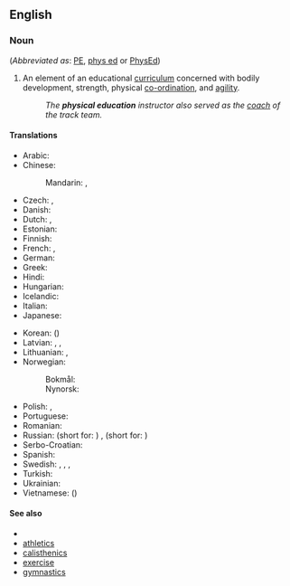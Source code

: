 ==English==

===Noun===
{{en-noun|-}} (''Abbreviated as'': [[PE]], [[phys ed]] or [[PhysEd]])

# An element of an educational [[curriculum]] concerned with bodily development, strength, physical [[co-ordination]], and [[agility]].
#: ''The '''physical education''' instructor also served as the [[coach]] of the track team.''

====Translations====
{{trans-top|curriculum component}}
* Arabic: {{t-needed|ar}}
* Chinese:
*: Mandarin: {{t+|cmn|體育|sc=Hani}}, {{t+|cmn|体育|tr=tǐyù|sc=Hani}}
* Czech: {{t|cs|tělesná výchova|f}}, {{t|cs|tělocvik|m}}
* Danish: {{t+|da|idræt}}
* Dutch: {{t|nl|lichamelijke opvoeding|f}}, {{t+|nl|gymles|f}}
* Estonian: {{t-needed|et}}
* Finnish: {{t+|fi|liikunta}}
* French: {{t|fr|éducation physique|f}}, {{t+|fr|gymnastique|f}}
* German: {{t+|de|Sportunterricht|m}}
* Greek: {{t|el|[[φυσικός|φυσική]] [[αγωγή]]|f}}
* Hindi: {{t-needed|hi}}
* Hungarian: {{t+|hu|testnevelés}}
* Icelandic: {{t-needed|is}}
* Italian: {{t+|it|educazione fisica}}
* Japanese: {{t+|ja|体育|tr=たいいく, taiiku|sc=Jpan}}
{{trans-mid}}
* Korean: {{t+|ko|체육}} ({{t+|ko|體育|sc=Kore}})
* Latvian: {{t|lv|fiziskā audzināšana|f}}, {{t|lv|fiziskā kultūra|f}}, {{t|lv|fizkultūra|f}}
* Lithuanian: {{t|lt|kūno kultūra|f}}, {{qualifier|more common in casual conversations}} {{t|lt|fizinis|m}}
* Norwegian:
*: Bokmål: {{t|nb|kroppsøving|m|f}}
*: Nynorsk: {{t|nn|kroppsøving|f}}
* Polish: {{t+|pl|wychowanie fizyczne|n}}, {{t|pl|w-f|m}}
* Portuguese: {{t|pt|educação física|f}}
* Romanian: {{t+|ro|educație fizică|f}}
* Russian: {{t+|ru|физвоспита́ние|n}} (short for: {{t|ru|физи́ческое воспита́ние|n}}) {{qualifier|generic}}, {{t+|ru|физкульту́ра|f}} (short for: {{t+|ru|физи́ческая культу́ра|f}}) {{qualifier|subject at school}}
* Serbo-Croatian: {{t|sh|tjȅlesnī òdgoj|m}}
* Spanish: {{t|es|educación física}}
* Swedish: {{t+|sv|idrott|c}}, {{t+|sv|gymnastik|c}}, {{t+|sv|gympa|c}} {{qualifier|colloquial}}, {{t|sv|idrott & hälsa}} {{qualifier|current name}}
* Turkish: {{t+|tr|beden eğitimi}}
* Ukrainian: {{t-needed|uk}}
* Vietnamese: {{t+|vi|thể dục}} ({{t|vi|體育}})
{{trans-bottom}}

====See also====
* {{pedialite}}
* [[athletics]]
* [[calisthenics]]
* [[exercise]]
* [[gymnastics]]